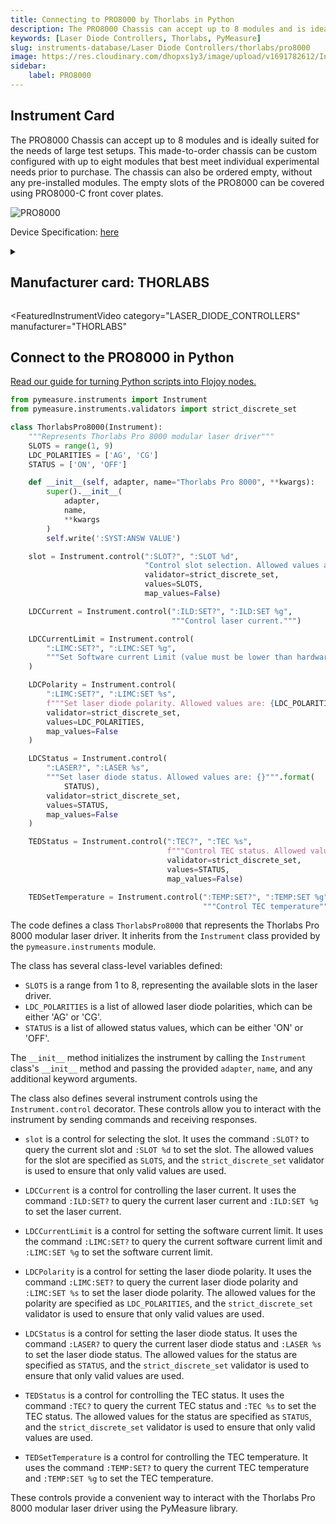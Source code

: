 ```yaml
---
title: Connecting to PRO8000 by Thorlabs in Python
description: The PRO8000 Chassis can accept up to 8 modules and is ideally suited for the needs of large test setups. This made-to-order chassis can be custom configured with up to eight modules that best meet individual experimental needs prior to purchase. The chassis can also be ordered empty, without any pre-installed modules. The empty slots of the PRO8000 can be covered using PRO8000-C front cover plates.
keywords: [Laser Diode Controllers, Thorlabs, PyMeasure] 
slug: instruments-database/Laser Diode Controllers/thorlabs/pro8000 
image: https://res.cloudinary.com/dhopxs1y3/image/upload/v1691782612/Instruments/Laser%20Diode%20Controllers/PRO8000/PRO8000.jpg
sidebar:
    label: PRO8000 
---
```



## Instrument Card

The PRO8000 Chassis can accept up to 8 modules and is ideally suited for the needs of large test setups. This made-to-order chassis can be custom configured with up to eight modules that best meet individual experimental needs prior to purchase. The chassis can also be ordered empty, without any pre-installed modules. The empty slots of the PRO8000 can be covered using PRO8000-C front cover plates.

![PRO8000](https://res.cloudinary.com/dhopxs1y3/image/upload/v1691782612/Instruments/Laser%20Diode%20Controllers/PRO8000/PRO8000.jpg)

Device Specification: [here](https://www.thorlabs.com/_sd.cfm?fileName=19570-D02.pdf&partNumber=PM100USB)

<details style={{ marginTop: "15px"}}>
<summary><h2 style={{display:'inline'}}>Manufacturer card: THORLABS</h2></summary>

![THORLABS](https://res.cloudinary.com/dhopxs1y3/image/upload/v1692126009/Instruments/Vendor%20Logos/Thorlabs.png)

Thorlabs, Inc. is an American privately held optical equipment company headquartered in Newton, New Jersey. The company was founded in 1989 by Alex Cable, who serves as its current president and CEO. As of 2018, Thorlabs has annual sales of approximately $500 million.

- Headquarters: USA
- Yearly Revenue (millions, USD): 550
- Vendor Website: [here](https://www.thorlabs.com/)

</details>


<FeaturedInstrumentVideo
  category="LASER_DIODE_CONTROLLERS"
  manufacturer="THORLABS"
></FeaturedInstrumentVideo>

## Connect to the PRO8000 in Python

[Read our guide for turning Python scripts into Flojoy nodes.](https://docs.flojoy.ai/contribution/blocks/custom-flojoy-block/)



<Tabs>
<TabItem value="Flojoy" label="Flojoy" className="flojoy-instrument-tabs">

<NodeCardCollection category="LASER_DIODE_CONTROLLERS" manufacturer="Thorlabs"></NodeCardCollection>

</TabItem>
<TabItem value="PyMeasure" label="PyMeasure">

```python
from pymeasure.instruments import Instrument
from pymeasure.instruments.validators import strict_discrete_set

class ThorlabsPro8000(Instrument):
    """Represents Thorlabs Pro 8000 modular laser driver"""
    SLOTS = range(1, 9)
    LDC_POLARITIES = ['AG', 'CG']
    STATUS = ['ON', 'OFF']

    def __init__(self, adapter, name="Thorlabs Pro 8000", **kwargs):
        super().__init__(
            adapter,
            name,
            **kwargs
        )
        self.write(':SYST:ANSW VALUE')

    slot = Instrument.control(":SLOT?", ":SLOT %d",
                              "Control slot selection. Allowed values are: {}""".format(SLOTS),
                              validator=strict_discrete_set,
                              values=SLOTS,
                              map_values=False)

    LDCCurrent = Instrument.control(":ILD:SET?", ":ILD:SET %g",
                                    """Control laser current.""")

    LDCCurrentLimit = Instrument.control(
        ":LIMC:SET?", ":LIMC:SET %g",
        """Set Software current Limit (value must be lower than hardware current limit)."""
    )

    LDCPolarity = Instrument.control(
        ":LIMC:SET?", ":LIMC:SET %s",
        f"""Set laser diode polarity. Allowed values are: {LDC_POLARITIES}""",
        validator=strict_discrete_set,
        values=LDC_POLARITIES,
        map_values=False
    )

    LDCStatus = Instrument.control(
        ":LASER?", ":LASER %s",
        """Set laser diode status. Allowed values are: {}""".format(
            STATUS),
        validator=strict_discrete_set,
        values=STATUS,
        map_values=False
    )

    TEDStatus = Instrument.control(":TEC?", ":TEC %s",
                                   f"""Control TEC status. Allowed values are: {STATUS}""",
                                   validator=strict_discrete_set,
                                   values=STATUS,
                                   map_values=False)

    TEDSetTemperature = Instrument.control(":TEMP:SET?", ":TEMP:SET %g",
                                           """Control TEC temperature""")
```

The code defines a class `ThorlabsPro8000` that represents the Thorlabs Pro 8000 modular laser driver. It inherits from the `Instrument` class provided by the `pymeasure.instruments` module.

The class has several class-level variables defined:
- `SLOTS` is a range from 1 to 8, representing the available slots in the laser driver.
- `LDC_POLARITIES` is a list of allowed laser diode polarities, which can be either 'AG' or 'CG'.
- `STATUS` is a list of allowed status values, which can be either 'ON' or 'OFF'.

The `__init__` method initializes the instrument by calling the `Instrument` class's `__init__` method and passing the provided `adapter`, `name`, and any additional keyword arguments.

The class also defines several instrument controls using the `Instrument.control` decorator. These controls allow you to interact with the instrument by sending commands and receiving responses.

- `slot` is a control for selecting the slot. It uses the command `:SLOT?` to query the current slot and `:SLOT %d` to set the slot. The allowed values for the slot are specified as `SLOTS`, and the `strict_discrete_set` validator is used to ensure that only valid values are used.

- `LDCCurrent` is a control for controlling the laser current. It uses the command `:ILD:SET?` to query the current laser current and `:ILD:SET %g` to set the laser current.

- `LDCCurrentLimit` is a control for setting the software current limit. It uses the command `:LIMC:SET?` to query the current software current limit and `:LIMC:SET %g` to set the software current limit.

- `LDCPolarity` is a control for setting the laser diode polarity. It uses the command `:LIMC:SET?` to query the current laser diode polarity and `:LIMC:SET %s` to set the laser diode polarity. The allowed values for the polarity are specified as `LDC_POLARITIES`, and the `strict_discrete_set` validator is used to ensure that only valid values are used.

- `LDCStatus` is a control for setting the laser diode status. It uses the command `:LASER?` to query the current laser diode status and `:LASER %s` to set the laser diode status. The allowed values for the status are specified as `STATUS`, and the `strict_discrete_set` validator is used to ensure that only valid values are used.

- `TEDStatus` is a control for controlling the TEC status. It uses the command `:TEC?` to query the current TEC status and `:TEC %s` to set the TEC status. The allowed values for the status are specified as `STATUS`, and the `strict_discrete_set` validator is used to ensure that only valid values are used.

- `TEDSetTemperature` is a control for controlling the TEC temperature. It uses the command `:TEMP:SET?` to query the current TEC temperature and `:TEMP:SET %g` to set the TEC temperature.

These controls provide a convenient way to interact with the Thorlabs Pro 8000 modular laser driver using the PyMeasure library.

</TabItem>
</Tabs>